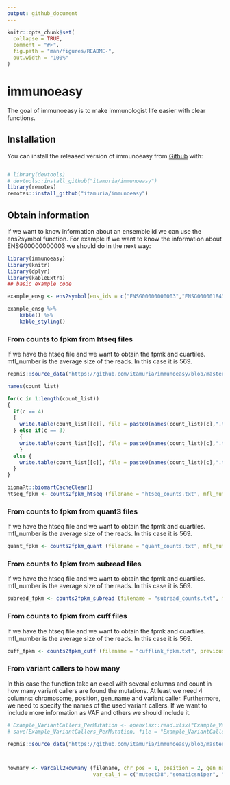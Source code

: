```yaml
---
output: github_document
---
```


<!-- README.md is generated from README.Rmd. Please edit that file -->

```r
knitr::opts_chunk$set(
  collapse = TRUE,
  comment = "#>",
  fig.path = "man/figures/README-",
  out.width = "100%"
)
```

# immunoeasy

<!-- badges: start -->
<!-- badges: end -->

The goal of immunoeasy is to make immunologist life easier with clear functions. 

## Installation

You can install the released version of immunoeasy from [Github](https://github.com/itamuria/immunoeasy) with:

``` r

# library(devtools)
# devtools::install_github("itamuria/immunoeasy")
library(remotes)
remotes::install_github("itamuria/immunoeasy")
```

## Obtain information

If we want to know information about an ensemble id we can use the ens2symbol function. For example if we want to know the information about ENSG00000000003 we should do in the next way:



```r
library(immunoeasy)
library(knitr)
library(dplyr)
library(kableExtra)
## basic example code

example_ensg <- ens2symbol(ens_ids = c("ENSG00000000003","ENSG00000184389"))

example_ensg %>% 
    kable() %>%
    kable_styling()


```

### From counts to fpkm from htseq files

If we have the htseq file and we want to obtain the fpmk and cuartiles. mfl_number is the average size of the reads. In this case it is 569.

```r

repmis::source_data("https://github.com/itamuria/immunoeasy/blob/master/data/immunoeasy_counts.RData?raw=true")

names(count_list)

for(c in 1:length(count_list))
{
  if(c == 4) 
  {
    write.table(count_list[[c]], file = paste0(names(count_list)[c],".txt"),row.names = FALSE, sep = "\t")
  } else if(c == 3)  
    {
    write.table(count_list[[c]], file = paste0(names(count_list)[c],".txt"), row.names = TRUE)
    }
  else {
    write.table(count_list[[c]], file = paste0(names(count_list)[c],".txt"),row.names = FALSE)
  }
}

biomaRt::biomartCacheClear() 
htseq_fpkm <- counts2fpkm_htseq (filename = "htseq_counts.txt", mfl_num = c(569))

```

### From counts to fpkm from quant3 files

If we have the htseq file and we want to obtain the fpmk and cuartiles. mfl_number is the average size of the reads. In this case it is 569.

```r


quant_fpkm <- counts2fpkm_quant (filename = "quant_counts.txt", mfl_num = c(569))


```

### From counts to fpkm from subread files

If we have the htseq file and we want to obtain the fpmk and cuartiles. mfl_number is the average size of the reads. In this case it is 569.

```r

subread_fpkm <- counts2fpkm_subread (filename = "subread_counts.txt", mfl_num = c(569))


```


### From counts to fpkm from cuff files

If we have the htseq file and we want to obtain the fpmk and cuartiles. mfl_number is the average size of the reads. In this case it is 569.

```r

cuff_fpkm <- counts2fpkm_cuff (filename = "cufflink_fpkm.txt", previous_clean = TRUE)

```

### From variant callers to how many

In this case the function take an excel with several columns and count in how many variant callers are found the mutations. At least we need 4 columns: chromosome, position, gen_name and variant caller. Furthermore, we need to specify the names of the used variant callers. If we want to include more information as VAF and others we should include it. 


```r

# Example_VariantCallers_PerMutation <- openxlsx::read.xlsx("Example_VariantCallers_PerMutation.xlsx")
# save(Example_VariantCallers_PerMutation, file = "Example_VariantCallers_PerMutation.RData")

repmis::source_data("https://github.com/itamuria/immunoeasy/blob/master/data/Example_VariantCallers_PerMutation.RData?raw=true")



howmany <- varcall2HowMany (filename, chr_pos = 1, position = 2, gen_name = 3, varian_caller = 4, VAF = NA, others = NULL,
                            var_cal_4 = c("mutect38","somaticsniper", "strelka","varscan"))

  
  
```














